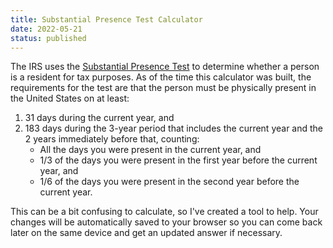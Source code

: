 ```yaml
---
title: Substantial Presence Test Calculator
date: 2022-05-21
status: published
---
```


The IRS uses the [Substantial Presence
Test](https://www.irs.gov/individuals/international-taxpayers/substantial-presence-test) to determine whether
a person is a resident for tax purposes. As of the time this calculator was built, the requirements for the
test are that the person must be physically present in the United States on at least:

1. 31 days during the current year, and
2. 183 days during the 3-year period that includes the current year and the 2 years immediately before that,
   counting:
   - All the days you were present in the current year, and
   - 1/3 of the days you were present in the first year before the current year, and
   - 1/6 of the days you were present in the second year before the current year.

This can be a bit confusing to calculate, so I've created a tool to help. Your changes will be automatically
saved to your browser so you can come back later on the same device and get an updated answer if necessary.

<br />

<SubstantialPresenceTest />

<br />

